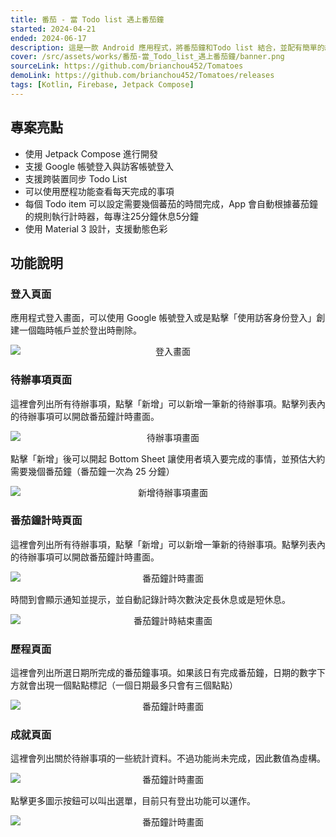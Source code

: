 ```yaml
---
title: 番茄 - 當 Todo list 遇上番茄鐘
started: 2024-04-21
ended: 2024-06-17
description: 這是一款 Android 應用程式，將番茄鐘和Todo list 結合，並配有簡單的統計功能。一起更專注、更高效的完成事情吧！
cover: /src/assets/works/番茄-當_Todo_list_遇上番茄鐘/banner.png
sourceLink: https://github.com/brianchou452/Tomatoes
demoLink: https://github.com/brianchou452/Tomatoes/releases
tags: [Kotlin, Firebase, Jetpack Compose]
---
```


## 專案亮點

- 使用 Jetpack Compose 進行開發
- 支援 Google 帳號登入與訪客帳號登入
- 支援跨裝置同步 Todo List
- 可以使用歷程功能查看每天完成的事項
- 每個 Todo item 可以設定需要幾個蕃茄的時間完成，App 會自動根據蕃茄鐘的規則執行計時器，每專注25分鐘休息5分鐘
- 使用 Material 3 設計，支援動態色彩

## 功能說明

### 登⼊⾴⾯

應用程式登入畫面，可以使用 Google 帳號登入或是點擊「使用訪客身份登入」創建一個臨時帳戶並於登出時刪除。

<p align="center">
  <Image src={img4} alt="登入畫面" style="max-height:500px;max-width:100%;width:auto;height:auto;display:block;margin:0 auto;" />
</p>

### 待辦事項⾴⾯

這裡會列出所有待辦事項，點擊「新增」可以新增一筆新的待辦事項。點擊列表內的待辦事項可以開啟番茄鐘計時畫面。

<p align="center">
  <Image src={img5} alt="待辦事項畫面" style="max-height:500px;max-width:100%;width:auto;height:auto;display:block;margin:0 auto;" />
</p>

點擊「新增」後可以開起 Bottom Sheet 讓使用者填入要完成的事情，並預估大約需要幾個番茄鐘（番茄鐘一次為 25 分鐘）

<p align="center">
  <Image src={img6} alt="新增待辦事項畫面" style="max-height:500px;max-width:100%;width:auto;height:auto;display:block;margin:0 auto;" />
</p>

### 番茄鐘計時⾴⾯

這裡會列出所有待辦事項，點擊「新增」可以新增一筆新的待辦事項。點擊列表內的待辦事項可以開啟番茄鐘計時畫面。

<p align="center">
  <Image src={img7} alt="番茄鐘計時畫面" style="max-height:500px;max-width:100%;width:auto;height:auto;display:block;margin:0 auto;" />
</p>

時間到會顯示通知並提示，並自動記錄計時次數決定長休息或是短休息。

<p align="center">
  <Image src={img8} alt="番茄鐘計時結束畫面" style="max-height:500px;max-width:100%;width:auto;height:auto;display:block;margin:0 auto;" />
</p>

### 歷程⾴⾯

這裡會列出所選日期所完成的番茄鐘事項。如果該日有完成番茄鐘，日期的數字下方就會出現一個點點標記（一個日期最多只會有三個點點）

<p align="center">
  <Image src={img9} alt="番茄鐘計時畫面" style="max-height:500px;max-width:100%;width:auto;height:auto;display:block;margin:0 auto;" />
</p>

### 成就⾴⾯

這裡會列出關於待辦事項的一些統計資料。不過功能尚未完成，因此數值為虛構。

<p align="center">
  <Image src={img10} alt="番茄鐘計時畫面" style="max-height:500px;max-width:100%;width:auto;height:auto;display:block;margin:0 auto;" />
</p>

點擊更多圖示按鈕可以叫出選單，目前只有登出功能可以運作。

<p align="center">
  <Image src={img11} alt="番茄鐘計時畫面" style="max-height:500px;max-width:100%;width:auto;height:auto;display:block;margin:0 auto;" />
</p>
